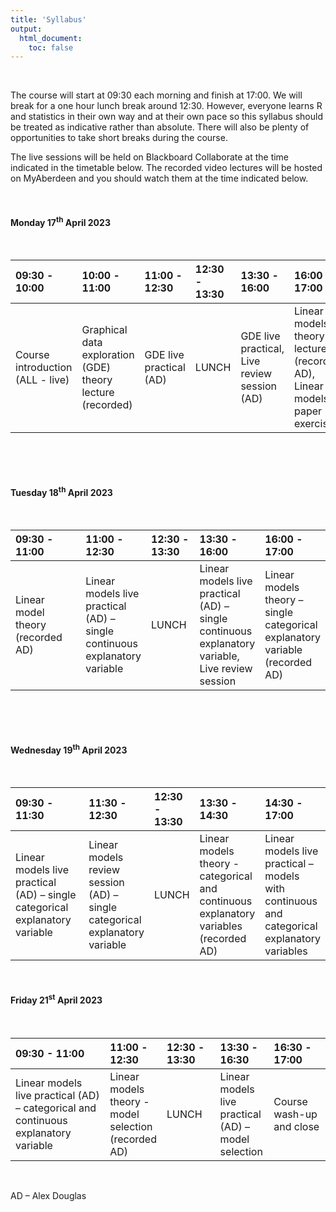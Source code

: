 ```yaml
---
title: 'Syllabus'
output: 
  html_document:
    toc: false
---
```


\  

The course will start at 09:30 each morning and finish at 17:00. We will break for a one hour lunch break around 12:30. However, everyone learns R and statistics in their own way and at their own pace so this syllabus should be treated as indicative rather than absolute. There will also be plenty of opportunities to take short breaks during the course.

The live sessions will be held on Blackboard Collaborate at the time indicated in the timetable below. The recorded video lectures will be hosted on MyAberdeen and you should watch them at the time indicated below.

<!--All teaching will be held in room FN113 in the Fraser Noble building (building No. 7 on [this map](images/uoa_map.png){target="_blank"} on the old Aberdeen campus).
-->

\  

#### Monday 17^th^ April 2023

\  

|09:30 - 10:00 | 10:00 - 11:00 | 11:00 - 12:30 | 12:30 - 13:30 |13:30 - 16:00 | 16:00 - 17:00 |
|:------------|:-------------|:-------------|:-------------|:------------|:-------------|
| Course introduction (ALL - live)  | Graphical data exploration (GDE) theory lecture (recorded) | GDE live practical (AD) | LUNCH |GDE live practical, Live review session (AD)| Linear models theory lectures (recorded AD), Linear models paper exercise |

\  

\  

#### Tuesday 18^th^ April 2023 

\  

|09:30 - 11:00      | 11:00 - 12:30     | 12:30 - 13:30 |13:30 - 16:00    | 16:00 - 17:00|
|:---------------------|:-----------------|:-------------|:---------------|:---------------|
|Linear model theory (recorded AD)|Linear models live practical (AD) – single continuous explanatory variable|LUNCH|Linear models live practical (AD) – single continuous explanatory variable, Live review session|Linear models theory – single categorical explanatory variable (recorded AD)|

\  

\  

#### Wednesday 19^th^ April 2023

\  

|09:30 - 11:30               | 11:30 - 12:30     | 12:30 - 13:30 |13:30 - 14:30    | 14:30 - 17:00      |
|:--------------------------|:-----------------|:-------------|:---------------|:------------------|
|Linear models live practical (AD) – single categorical explanatory variable | Linear models review session (AD) – single categorical explanatory variable| LUNCH |Linear models theory - categorical and continuous explanatory variables (recorded AD)| Linear models live practical – models with continuous and categorical explanatory variables|

\  
<!--
#### Thursday 20^th^ April 2023

\  

|09:30 - 12:30               | 12:30 - 13:30 |13:30 - 15:00    | 15:00 - 17:00      |
|:--------------------------|:-------------|:---------------|:------------------|
|Linear models live practical (AD) – categorical and continuous explanatory variable| LUNCH |Live exercise review session (AD)| Linear models theory - model selection (recorded AD)|

\  
-->

#### Friday 21^st^ April 2023

\  

|09:30 - 11:00               | 11:00 - 12:30 |12:30 - 13:30    | 13:30 - 16:30| 16:30 - 17:00|
|:--------------------------|:-------------|:---------------|:---------------|:----------------|
|Linear models live practical (AD) – categorical and continuous explanatory variable|Linear models theory - model selection (recorded AD)| LUNCH | Linear models live practical (AD) – model selection| Course wash-up and close | 

\  

AD – Alex Douglas 

\  
